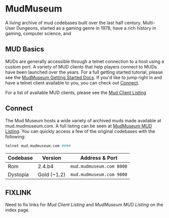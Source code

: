 <Seo title="Home" />

# MudMuseum

A living archive of mud codebases built over the last half century. Multi-User Dungeons, started as a gaming genre 
in 1978, have a rich history in gaming, computer science, and 

## MUD Basics

MUDs are generally accessible through a telnet connection to a host using a custom port. A variety of MUD clients that
help players connect to MUDs have been launched over the years. For a full getting started tutorial, please see the
[MudMuseum Getting Started Docs](https://docs.mudmuseum.com). If you'd like to jump right in and have a telnet client
available to you, you can check out [Connect](#Connect).

For a list of available MUD clients, please see the [Mud Client Listing](#FIXLINK)

## Connect

The Mud Museum hosts a wide variety of archived muds made available at mud.mudmuseum.com. A full listing can be seen
at [MudMuseum MUD Listing](#FIXLINK). You can quickly access a few of the original codebases with the following:

```bash
telnet mud.mudmuseum.com ####
```

| Codebase | Version     | Address & Port           |
| -------- | ------------| ------------------------ |
| Rom      | 2.4.b4      | `mud.mudmuseum.com 8000` |
| Dystopia | Gold (~1.2) | `mud.mudmuseum.com 9000` |

## FIXLINK

Need to fix links for _Mud Client Listing_ and _MudMuseum MUD Listing_ on the index page.